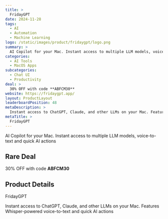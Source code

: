 ```yaml
---
title: >
  FridayGPT
date: 2024-11-28
tags:
  - AI
  - Automation
  - Machine Learning
logo: /static/images/product/fridaygpt/logo.png
summary: >
  AI Copilot for your Mac. Instant access to multiple LLM models, voice-to-text and quick AI actions
categories:
  - AI Tools
  - MacOS Apps
subcategories:
  - Chat UI
  - Productivity
deal: >
  30% OFF with code **ABFCM30**
website: https://fridaygpt.app/
layout: ProductLayout
leaderboardPosition: 48
metaDescription: >
  Instant access to ChatGPT, Claude, and other LLMs on your Mac. Features Whisper-powered voice-to-text and quick AI actions
metaTitle: >
  FridayGPT
---
```

AI Copilot for your Mac. Instant access to multiple LLM models, voice-to-text and quick AI actions

## Rare Deal

30% OFF with code **ABFCM30**

## Product Details

FridayGPT

Instant access to ChatGPT, Claude, and other LLMs on your Mac. Features Whisper-powered voice-to-text and quick AI actions
